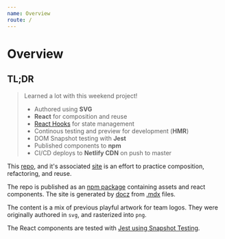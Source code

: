 ```yaml
---
name: Overview
route: /
---
```


# Overview


<center>
<XRobot size={128}/>
<Download size={256}/>
<XRobot size={128}/>
</center>

<center>
<XRobot size={64}/>
<XRobot size={64}/>
<XRobot size={64}/>
<XRobot size={64}/>
<XRobot size={64}/>
</center>


## TL;DR
> Learned a lot with this weekend project!
> - Authored using **SVG**
> - **React** for composition and reuse
> - [React Hooks]((https://reactjs.org/docs/hooks-intro.html)) for state management
> - Continous testing and preview for development (**HMR**)
> - DOM Snapshot testing with **Jest**
> - Published components to **npm**
> - CI/CD deploys to **Netlify CDN** on push to master

This [repo](https://github.com/daneroo/ir-logo),
and it's associated [site](https://ir-logo.netlify.com/) is an effort to practice composition,
refactoring, and reuse.

The repo is published as an [npm package](https://www.npmjs.com/package/@daneroo/ir-logo) containing assets and react components.
The site is generated by [docz](https://www.docz.site/) from [.mdx](https://github.com/mdx-js/mdx) files.

The content is a mix of previous playful artwork for team logos. 
They were originally authored in `svg`, and rasterized into `png`.

The React components are tested with [Jest using Snapshot Testing](https://jestjs.io/docs/en/snapshot-testing).

<Footer />
